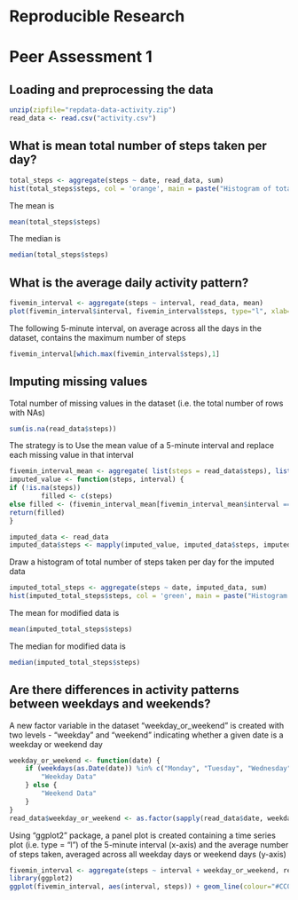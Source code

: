 # Reproducible Research
# Peer Assessment 1

## Loading and preprocessing the data

```r
unzip(zipfile="repdata-data-activity.zip")
read_data <- read.csv("activity.csv")
```

## What is mean total number of steps taken per day?

```r
total_steps <- aggregate(steps ~ date, read_data, sum)
hist(total_steps$steps, col = 'orange', main = paste("Histogram of total number of steps taken per day"), xlab="Number of steps taken")
```

The mean is
```r
mean(total_steps$steps)
```

The median is
```r
median(total_steps$steps)
```

## What is the average daily activity pattern?

```r
fivemin_interval <- aggregate(steps ~ interval, read_data, mean)
plot(fivemin_interval$interval, fivemin_interval$steps, type="l", xlab="Interval", ylab="Number of steps taken",main="Average daily activity pattern")
```

The following 5-minute interval, on average across all the days in the dataset, contains the maximum number of steps

```r
fivemin_interval[which.max(fivemin_interval$steps),1]
```

## Imputing missing values

Total number of missing values in the dataset (i.e. the total number of rows with NAs)
```r
sum(is.na(read_data$steps))

```

The strategy is to Use the mean value of a 5-minute interval and replace each missing value in that interval

```r
fivemin_interval_mean <- aggregate( list(steps = read_data$steps), list(interval = read_data$interval), FUN = mean, na.rm = TRUE)
imputed_value <- function(steps, interval) {
if (!is.na(steps))
        filled <- c(steps)
else filled <- (fivemin_interval_mean[fivemin_interval_mean$interval == interval, "steps"])
return(filled)
}

imputed_data <- read_data
imputed_data$steps <- mapply(imputed_value, imputed_data$steps, imputed_data$interval)
```

Draw a histogram of total number of steps taken per day for the imputed  data

```r
imputed_total_steps <- aggregate(steps ~ date, imputed_data, sum)
hist(imputed_total_steps$steps, col = 'green', main = paste("Histogram of total number of steps taken per day for the imputed data"), xlab="Number of steps taken")
```

The mean for modified data is
```r
mean(imputed_total_steps$steps)
```

The median for modified data is
```r
median(imputed_total_steps$steps)
```

## Are there differences in activity patterns between weekdays and weekends?

A new factor variable in the dataset "weekday_or_weekend" is created with two levels - "weekday" and "weekend" indicating whether a given date is a weekday or weekend day

```r
weekday_or_weekend <- function(date) {
    if (weekdays(as.Date(date)) %in% c("Monday", "Tuesday", "Wednesday", "Thursday", "Friday")) {
        "Weekday Data"
    } else {
        "Weekend Data"
    }
}
read_data$weekday_or_weekend <- as.factor(sapply(read_data$date, weekday_or_weekend))
```

Using "ggplot2" package, a panel plot is created containing a time series plot (i.e. type = "l") of the 5-minute interval (x-axis) and the average number of steps taken, averaged across all weekday days or weekend days (y-axis)

```r
fivemin_interval <- aggregate(steps ~ interval + weekday_or_weekend, read_data, mean)
library(ggplot2)
ggplot(fivemin_interval, aes(interval, steps)) + geom_line(colour="#CC0000") + facet_grid(weekday_or_weekend ~ .) + xlab("Interval") + ylab("Number of steps taken")
```